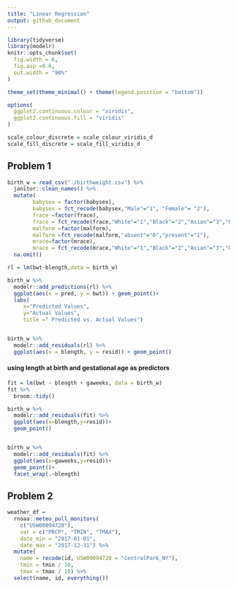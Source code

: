 ```yaml
---
title: "Linear Regression"
output: github_document
---
```


```r
library(tidyverse)
library(modelr)
knitr::opts_chunk$set(
  fig.width = 6,
  fig.asp =0.6,
  out.width = "90%"
) 

theme_set(theme_minimal() + theme(legend.position = "bottom"))

options(
  ggplot2.continuous.colour = "viridis",
  ggplot2.continuous.fill = "viridis"
)

scale_colour_discrete = scale_colour_viridis_d
scale_fill_discrete = scale_fill_viridis_d

```

## Problem 1
```r
birth_w = read_csv("./birthweight.csv") %>% 
  janitor::clean_names() %>% 
  mutate(
        babysex = factor(babysex),
        babysex = fct_recode(babysex,"Male"="1", "Female"= "2"),
        frace =factor(frace),
        frace = fct_recode(frace,"White"="1","Black"="2","Asian"="3","Puerto Rican" = "4","Other"="8","Unknown"="9"),
        malform =factor(malform),
        malform =fct_recode(malform,"absent"="0","present"="1"),
        mrace=factor(mrace),
        mrace = fct_recode(mrace,"White"="1","Black"="2","Asian"="3","Puerto Rican" = "4","Other"="8")) %>% 
  na.omit()
```

```r
rl = lm(bwt~blength,data = birth_w)

birth_w %>% 
  modelr::add_predictions(rl) %>% 
  ggplot(aes(x = pred, y = bwt)) + geom_point()+
  labs(
     x="Predicted Values",
     y="Actual Values",
     title =" Predicted vs. Actual Values")


birth_w %>% 
  modelr::add_residuals(rl) %>% 
  ggplot(aes(x = blength, y = resid)) + geom_point()
```

#### using length at birth and gestational age as predictors
```r
fit = lm(bwt ~ blength + gaweeks, data = birth_w)
fit %>% 
  broom::tidy()

birth_w %>% 
  modelr::add_residuals(fit) %>% 
  ggplot(aes(x=blength,y=resid))+
  geom_point()


birth_w %>% 
  modelr::add_residuals(fit) %>% 
  ggplot(aes(x=gaweeks,y=resid))+
  geom_point()+
  facet_wrap(.~blength)
```


## Problem 2
```r
weather_df = 
  rnoaa::meteo_pull_monitors(
    c("USW00094728"),
    var = c("PRCP", "TMIN", "TMAX"), 
    date_min = "2017-01-01",
    date_max = "2017-12-31") %>%
  mutate(
    name = recode(id, USW00094728 = "CentralPark_NY"),
    tmin = tmin / 10,
    tmax = tmax / 10) %>%
  select(name, id, everything())
```

 